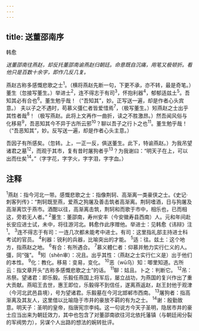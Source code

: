 ```yaml
---
---
---
```

title: 送董邵南序
---



韩愈

*送董邵南往燕赵，却反托董邵南谕燕赵归朝廷。命意既自沉痛，用笔又极顿折。看他只是百数十余字，即作几反几复。*

燕赵古称多感慨悲歌之士<sup>1</sup>。（横将燕赵先断一句，下更不承，亦不转，最是奇笔。）董生（忽接写董生。）举进士<sup>2</sup>，连不得志于有司<sup>3</sup>，怀抱利器<sup>4</sup>，郁郁适兹土<sup>5</sup>。吾知其必有合也<sup>6</sup>。董生勉乎哉！（“吾知其”，妙。正写送一遍，却是作者心头宾意。）
夫以子之不遇时，苟慕义彊仁者皆爱惜焉<sup>7</sup>，（极写董生。）矧燕赵之士出乎其性者哉<sup>8</sup>！（极写燕赵。此将上文再作一曲折，读之不胜激昂。）然吾闻风俗与化移易<sup>9</sup>，吾恶知其今不异于古所云邪<sup>10</sup>？聊以吾子之行卜之也<sup>11</sup>。董生勉乎哉！（“吾恶知其”，妙。反写送一遍，却是作者心头主意。）

吾因子有所感矣。（忽转。上，一正一反，俱送董生。此下，特谕燕赵。）为我吊望诸君之墓<sup>12</sup>，而观于其市，复有昔时屠狗者乎<sup>13</sup>？为我谢曰：“明天子在上，可以出而仕矣<sup>14</sup>。”（字字花，字字火，字字泪，字字血。）

## 注释

<sup>1</sup>燕赵：指今河北一带。感慨悲歌之士：指像荆轲、高渐离一类豪侠之士。《史记·刺客列传》：“荆轲既至燕，爱燕之狗屠及善击筑者高渐离。荆轲嗜酒，日与狗屠及高渐离饮于燕市。酒酣以往，高渐离击筑，荆轲和而歌于市中，相乐也，已而相这，旁若无人者。”
<sup>2</sup>董生：董邵南，寿州安丰（今安徽寿县西南）人。元和年间赴长安应进士试，未中，将往游河北。韩愈作此序赠他。举进士：见韩愈《讳辩》注<sup>1</sup>。
<sup>3</sup>连不得志于有司：一连几次都未能考中进士。有司：这里指礼部主持进士科考试的官员。
<sup>4</sup>利器：锐利的兵器，比喻突出的才能。
<sup>5</sup>适：往。兹土：这个地方，指燕赵之地。
<sup>6</sup>有合：有所遇合。
<sup>7</sup>慕义體仁者：仰慕并勉力实行仁义的人。彊，同“强”。
<sup>8</sup>矧（shěn审）：况且。出乎其性：（燕赵之士实行仁义是）出于他们的本性。
<sup>9</sup>化：教化。移易：变易，变化。
<sup>10</sup>恶（wū乌）知：唧里知道。古所云：指文章开头“古称多感慨悲歌之士”的话。
<sup>11</sup>聊：姑且。卜之：判断它。
<sup>12</sup>吊：吊祭。望诸君：即乐毅。乐毅任燕国上将军后，屡立战功，为燕国的复兴作出了重大贡献。燕昭王去世，惠王即位，乐毅得不到信任，遂离燕返赵，赵王封他于观津（今河北武邑县境），号为望诸君。乐毅墓在今河北邯郸市西南。
<sup>13</sup>屠狗者：指高渐离及其友人，这里借以比喻隐于市井的豪放不羁的有为之士。
<sup>14</sup>谢：殷勤致意。明天子：圣明的皇帝，指唐宪宗李纯。这一句说方今天子圣明，隐居市井的豪士应当出来为朝廷效力，其中也包含了对董邵南欲往河北依托藩镇（与朝廷闹分裂的军阀势力），另谋个人出路的想法的婉转批评。